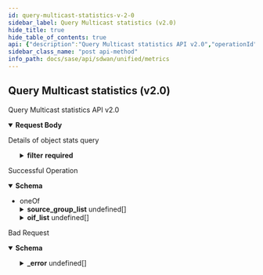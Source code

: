 ```yaml
---
id: query-multicast-statistics-v-2-0
sidebar_label: Query Multicast statistics (v2.0)
hide_title: true
hide_table_of_contents: true
api: {"description":"Query Multicast statistics API v2.0","operationId":"post-sdwan-v2.0-api-monitor-aggregates-multicast-mroute","requestBody":{"content":{"application/json":{"schema":{"properties":{"end_time":{"format":"date","type":"string"},"filter":{"description":"Filter: Required(error = MULTICAST_QUERY_MISSING_FILTER: Filter field is required) Valid ","properties":{"element":{"description":"Element: Required(error = MULTICAST_QUERY_MISSING_ELEMENT_ID: Element ID is required) ListString(allowDuplicate = true, allowEmpty = true, allowNull = false, length = 0, listMaxSize = 1, error = MULTICAST_QUERY_INVALID_ELEMENT_ID: Provide single valid element ID in filter, noTrim = false, regex = ^[0-9]{1,20}$, required = true) ","items":{"description":"Element","type":"string"},"type":"array"},"group":{"description":"Group: ListIPAddress(bcast = DENY, listMaxSize = 1, error = MULTICAST_MROUTE_QUERY_INVALID_GROUP_IP: Provide single valid group ip in filter, required = false, type = IP) ","items":{"description":"Group","type":"string"},"type":"array"},"site":{"description":"Site: Required(error = MULTICAST_QUERY_MISSING_SITE_ID: Site ID is required) ListString(allowDuplicate = true, allowEmpty = true, allowNull = false, length = 0, listMaxSize = 1, error = MULTICAST_QUERY_INVALID_SITE_ID: Provide single valid site ID in filter, noTrim = false, regex = ^[0-9]{1,20}$, required = true) ","items":{"description":"Site","type":"string"},"type":"array"},"source":{"description":"Source: ListString(allowDuplicate = true, allowEmpty = true, allowNull = false, length = 0, listMaxSize = 1, error = MULTICAST_MROUTE_QUERY_INVALID_SOURCE_IP: Provide single valid source ip in filter, noTrim = false, regex = , required = false) ","items":{"description":"Source","type":"string"},"type":"array"}},"required":["source","site","element"]},"is_active":{"description":"Is Active: Required(error = MULTICAST_MROUTE_QUERY_MISSING_IS_ACTIVE: is_active field is required) ","type":"boolean"},"name":{"description":"Name: Pattern(error = INVALID_FILTER: Schema check failed - Invalid value for param {}, regexp = ^[A-Za-z]+$) ","type":"string"},"start_time":{"format":"date","type":"string"},"type":{"description":"Type: ValidateEnum(enumClass = classOf[MulticastRouteType], error = MULTICAST_MROUTE_QUERY_MISSING_TYPE: type field is either missing or unsupported value is provided, nullAllowed = false) ","enum":["WAN","LAN"],"type":"string"}},"required":["is_active","type","filter"]}}},"description":"Details of object stats query"},"responses":{"200":{"content":{"application/json":{"schema":{"oneOf":[{"properties":{"end_time":{"description":"End Time","type":"string"},"source_group_list":{"description":"Source Group List","items":{"properties":{"flags":{"description":"Flags","type":"string"},"group":{"description":"Group","type":"string"},"incoming_interface":{"description":"Incoming Interface","properties":{"iif":{"description":"Iif","type":"string"},"is_site_interface":{"description":"Is Site Interface","type":"boolean"},"wanpath":{"description":"Wanpath","type":"string"}}},"outgoing_interfaces":{"description":"Outgoing Interfaces","items":{"properties":{"is_site_interface":{"description":"Is Site Interface","type":"boolean"},"oif":{"description":"Oif","type":"string"},"wanpaths":{"description":"Wanpaths","items":{"description":"Wanpaths","type":"string"},"type":"array"}}},"type":"array"},"rx_bytes":{"description":"Rx Bytes","format":"int64","type":"integer"},"rx_packets":{"description":"Rx Packets","format":"int64","type":"integer"},"source":{"description":"Source","type":"string"}}},"type":"array"},"start_time":{"description":"Start Time","type":"string"}}},{"properties":{"end_time":{"description":"End Time","type":"string"},"oif_list":{"description":"Oif List","items":{"properties":{"is_site_interface":{"description":"Is Site Interface","type":"boolean"},"oif":{"description":"Oif","type":"string"},"wanpaths":{"description":"Wanpaths","items":{"properties":{"last_active":{"format":"date","type":"string"},"tx_bytes":{"description":"Tx Bytes","format":"int64","type":"integer"},"tx_packets":{"description":"Tx Packets","format":"int64","type":"integer"},"wanpath":{"description":"Wanpath","type":"string"}}},"type":"array"}}},"type":"array"},"start_time":{"description":"Start Time","type":"string"}}}]}}},"description":"Successful Operation"},"400":{"content":{"application/json":{"example":{"value":{"_error":[{"code":"INVALID_REQUEST_ERROR_0001"},{"code":"MULTICAST_QUERY_MISSING_FILTER"},{"code":"MULTICAST_QUERY_MISSING_ELEMENT_ID"},{"code":"MULTICAST_QUERY_INVALID_ELEMENT_ID"},{"code":"MULTICAST_QUERY_MISSING_SITE_ID"},{"code":"MULTICAST_QUERY_INVALID_SITE_ID"},{"code":"MULTICAST_MROUTE_QUERY_MISSING_IS_ACTIVE"},{"code":"MULTICAST_MROUTE_QUERY_INVALID_SOURCE_IP"},{"code":"MULTICAST_MROUTE_QUERY_INVALID_GROUP_IP"},{"code":"MULTICAST_MROUTE_QUERY_UNSUPPORTED_TIME_FIELDS"},{"code":"MULTICAST_MROUTE_QUERY_MISSING_SOURCE_OR_GROUP"},{"code":"MULTICAST_MROUTE_QUERY_MISSING_TYPE"}]}},"schema":{"properties":{"_error":{"items":{"properties":{"code":{"type":"string"},"message":{"type":"string"}}},"type":"array"}}}}},"description":"Bad Request"}},"tags":["Metrics"],"parameters":[],"method":"post","path":"/sdwan/v2.0/api/monitor/aggregates/multicast/mroute","servers":[{"url":"/"}],"jsonRequestBodyExample":{"end_time":"2022-07-28","filter":{"element":["string"],"group":["string"],"site":["string"],"source":["string"]},"is_active":true,"name":"string","start_time":"2022-07-28","type":"WAN"},"info":{"contact":{},"description":"List of APIs used to retrieve SDWAN metrics such as badnwidth utilization, TCP transaction, application health, application performance, LQM, flows, interface & system metrics.","title":"Metrics","version":"Latest"},"postman":{"name":"Query Multicast statistics (v2.0)","description":{"content":"Query Multicast statistics API v2.0","type":"text/plain"},"url":{"path":["sdwan","v2.0","api","monitor","aggregates","multicast","mroute"],"host":["{{baseUrl}}"],"query":[],"variable":[]},"header":[{"key":"Content-Type","value":"application/json"},{"key":"Accept","value":"application/json"}],"method":"POST","body":{"mode":"raw","raw":"\"\"","options":{"raw":{"language":"json"}}}}}
sidebar_class_name: "post api-method"
info_path: docs/sase/api/sdwan/unified/metrics
---
```



## Query Multicast statistics (v2.0)



Query Multicast statistics API v2.0

<details style={{}} data-collapsed={false} open={true}><summary style={{"textAlign":"left"}}><strong>Request Body</strong></summary><div style={{"textAlign":"left","marginLeft":"1rem"}}><div style={{"marginTop":"1rem","marginBottom":"1rem"}}>

Details of object stats query

</div></div><ul style={{"marginLeft":"1rem"}}><SchemaItem collapsible={false} name={"end_time"} required={false} schemaDescription={undefined} schemaName={"date"} qualifierMessage={undefined}></SchemaItem><SchemaItem collapsible={true} className={"schemaItem"}><details style={{}}><summary style={{}}><strong>filter</strong><span style={{"opacity":"0.6"}}> </span><strong style={{"fontSize":"var(--ifm-code-font-size)","color":"var(--openapi-required)"}}> required</strong></summary><div style={{"marginLeft":"1rem"}}><div style={{"marginTop":".5rem","marginBottom":".5rem"}}>

Filter: Required(error = MULTICAST_QUERY_MISSING_FILTER: Filter field is required) Valid 

</div><SchemaItem collapsible={false} name={"element"} required={true} schemaDescription={"Element: Required(error = MULTICAST_QUERY_MISSING_ELEMENT_ID: Element ID is required) ListString(allowDuplicate = true, allowEmpty = true, allowNull = false, length = 0, listMaxSize = 1, error = MULTICAST_QUERY_INVALID_ELEMENT_ID: Provide single valid element ID in filter, noTrim = false, regex = ^[0-9]{1,20}$, required = true) "} schemaName={"string[]"} qualifierMessage={undefined}></SchemaItem><SchemaItem collapsible={false} name={"group"} required={false} schemaDescription={"Group: ListIPAddress(bcast = DENY, listMaxSize = 1, error = MULTICAST_MROUTE_QUERY_INVALID_GROUP_IP: Provide single valid group ip in filter, required = false, type = IP) "} schemaName={"string[]"} qualifierMessage={undefined}></SchemaItem><SchemaItem collapsible={false} name={"site"} required={true} schemaDescription={"Site: Required(error = MULTICAST_QUERY_MISSING_SITE_ID: Site ID is required) ListString(allowDuplicate = true, allowEmpty = true, allowNull = false, length = 0, listMaxSize = 1, error = MULTICAST_QUERY_INVALID_SITE_ID: Provide single valid site ID in filter, noTrim = false, regex = ^[0-9]{1,20}$, required = true) "} schemaName={"string[]"} qualifierMessage={undefined}></SchemaItem><SchemaItem collapsible={false} name={"source"} required={true} schemaDescription={"Source: ListString(allowDuplicate = true, allowEmpty = true, allowNull = false, length = 0, listMaxSize = 1, error = MULTICAST_MROUTE_QUERY_INVALID_SOURCE_IP: Provide single valid source ip in filter, noTrim = false, regex = , required = false) "} schemaName={"string[]"} qualifierMessage={undefined}></SchemaItem></div></details></SchemaItem><SchemaItem collapsible={false} name={"is_active"} required={true} schemaDescription={"Is Active: Required(error = MULTICAST_MROUTE_QUERY_MISSING_IS_ACTIVE: is_active field is required) "} schemaName={"boolean"} qualifierMessage={undefined}></SchemaItem><SchemaItem collapsible={false} name={"name"} required={false} schemaDescription={"Name: Pattern(error = INVALID_FILTER: Schema check failed - Invalid value for param {}, regexp = ^[A-Za-z]+$) "} schemaName={"string"} qualifierMessage={undefined}></SchemaItem><SchemaItem collapsible={false} name={"start_time"} required={false} schemaDescription={undefined} schemaName={"date"} qualifierMessage={undefined}></SchemaItem><SchemaItem collapsible={false} name={"type"} required={true} schemaDescription={"Type: ValidateEnum(enumClass = classOf[MulticastRouteType], error = MULTICAST_MROUTE_QUERY_MISSING_TYPE: type field is either missing or unsupported value is provided, nullAllowed = false) "} schemaName={"string"} qualifierMessage={"**Possible values:** [`WAN`, `LAN`]"}></SchemaItem></ul></details><div><ApiTabs><TabItem label={"200"} value={"200"}><div>

Successful Operation

</div><div><details style={{}} data-collapsed={false} open={true}><summary style={{"textAlign":"left"}}><strong>Schema</strong></summary><div style={{"textAlign":"left","marginLeft":"1rem"}}></div><ul style={{"marginLeft":"1rem"}}><li><div><span className={"badge badge--info"}>oneOf</span><SchemaTabs><TabItem label={"MOD1"} value={"0-item-properties"}><SchemaItem collapsible={false} name={"end_time"} required={false} schemaDescription={"End Time"} schemaName={"string"} qualifierMessage={undefined}></SchemaItem><SchemaItem collapsible={true} className={"schemaItem"}><details style={{}}><summary style={{}}><strong>source_group_list</strong><span style={{"opacity":"0.6"}}> undefined[]</span></summary><div style={{"marginLeft":"1rem"}}><div style={{"marginTop":".5rem","marginBottom":".5rem"}}>

Source Group List

</div><SchemaItem collapsible={false} name={"flags"} required={false} schemaDescription={"Flags"} schemaName={"string"} qualifierMessage={undefined}></SchemaItem><SchemaItem collapsible={false} name={"group"} required={false} schemaDescription={"Group"} schemaName={"string"} qualifierMessage={undefined}></SchemaItem><SchemaItem collapsible={true} className={"schemaItem"}><details style={{}}><summary style={{}}><strong>incoming_interface</strong><span style={{"opacity":"0.6"}}> </span></summary><div style={{"marginLeft":"1rem"}}><div style={{"marginTop":".5rem","marginBottom":".5rem"}}>

Incoming Interface

</div><SchemaItem collapsible={false} name={"iif"} required={false} schemaDescription={"Iif"} schemaName={"string"} qualifierMessage={undefined}></SchemaItem><SchemaItem collapsible={false} name={"is_site_interface"} required={false} schemaDescription={"Is Site Interface"} schemaName={"boolean"} qualifierMessage={undefined}></SchemaItem><SchemaItem collapsible={false} name={"wanpath"} required={false} schemaDescription={"Wanpath"} schemaName={"string"} qualifierMessage={undefined}></SchemaItem></div></details></SchemaItem><SchemaItem collapsible={true} className={"schemaItem"}><details style={{}}><summary style={{}}><strong>outgoing_interfaces</strong><span style={{"opacity":"0.6"}}> undefined[]</span></summary><div style={{"marginLeft":"1rem"}}><div style={{"marginTop":".5rem","marginBottom":".5rem"}}>

Outgoing Interfaces

</div><SchemaItem collapsible={false} name={"is_site_interface"} required={false} schemaDescription={"Is Site Interface"} schemaName={"boolean"} qualifierMessage={undefined}></SchemaItem><SchemaItem collapsible={false} name={"oif"} required={false} schemaDescription={"Oif"} schemaName={"string"} qualifierMessage={undefined}></SchemaItem><SchemaItem collapsible={false} name={"wanpaths"} required={false} schemaDescription={"Wanpaths"} schemaName={"string[]"} qualifierMessage={undefined}></SchemaItem></div></details></SchemaItem><SchemaItem collapsible={false} name={"rx_bytes"} required={false} schemaDescription={"Rx Bytes"} schemaName={"int64"} qualifierMessage={undefined}></SchemaItem><SchemaItem collapsible={false} name={"rx_packets"} required={false} schemaDescription={"Rx Packets"} schemaName={"int64"} qualifierMessage={undefined}></SchemaItem><SchemaItem collapsible={false} name={"source"} required={false} schemaDescription={"Source"} schemaName={"string"} qualifierMessage={undefined}></SchemaItem></div></details></SchemaItem><SchemaItem collapsible={false} name={"start_time"} required={false} schemaDescription={"Start Time"} schemaName={"string"} qualifierMessage={undefined}></SchemaItem></TabItem><TabItem label={"MOD2"} value={"1-item-properties"}><SchemaItem collapsible={false} name={"end_time"} required={false} schemaDescription={"End Time"} schemaName={"string"} qualifierMessage={undefined}></SchemaItem><SchemaItem collapsible={true} className={"schemaItem"}><details style={{}}><summary style={{}}><strong>oif_list</strong><span style={{"opacity":"0.6"}}> undefined[]</span></summary><div style={{"marginLeft":"1rem"}}><div style={{"marginTop":".5rem","marginBottom":".5rem"}}>

Oif List

</div><SchemaItem collapsible={false} name={"is_site_interface"} required={false} schemaDescription={"Is Site Interface"} schemaName={"boolean"} qualifierMessage={undefined}></SchemaItem><SchemaItem collapsible={false} name={"oif"} required={false} schemaDescription={"Oif"} schemaName={"string"} qualifierMessage={undefined}></SchemaItem><SchemaItem collapsible={true} className={"schemaItem"}><details style={{}}><summary style={{}}><strong>wanpaths</strong><span style={{"opacity":"0.6"}}> undefined[]</span></summary><div style={{"marginLeft":"1rem"}}><div style={{"marginTop":".5rem","marginBottom":".5rem"}}>

Wanpaths

</div><SchemaItem collapsible={false} name={"last_active"} required={false} schemaDescription={undefined} schemaName={"date"} qualifierMessage={undefined}></SchemaItem><SchemaItem collapsible={false} name={"tx_bytes"} required={false} schemaDescription={"Tx Bytes"} schemaName={"int64"} qualifierMessage={undefined}></SchemaItem><SchemaItem collapsible={false} name={"tx_packets"} required={false} schemaDescription={"Tx Packets"} schemaName={"int64"} qualifierMessage={undefined}></SchemaItem><SchemaItem collapsible={false} name={"wanpath"} required={false} schemaDescription={"Wanpath"} schemaName={"string"} qualifierMessage={undefined}></SchemaItem></div></details></SchemaItem></div></details></SchemaItem><SchemaItem collapsible={false} name={"start_time"} required={false} schemaDescription={"Start Time"} schemaName={"string"} qualifierMessage={undefined}></SchemaItem></TabItem></SchemaTabs></div></li></ul></details></div></TabItem><TabItem label={"400"} value={"400"}><div>

Bad Request

</div><div><details style={{}} data-collapsed={false} open={true}><summary style={{"textAlign":"left"}}><strong>Schema</strong></summary><div style={{"textAlign":"left","marginLeft":"1rem"}}></div><ul style={{"marginLeft":"1rem"}}><SchemaItem collapsible={true} className={"schemaItem"}><details style={{}}><summary style={{}}><strong>_error</strong><span style={{"opacity":"0.6"}}> undefined[]</span></summary><div style={{"marginLeft":"1rem"}}><SchemaItem collapsible={false} name={"code"} required={false} schemaDescription={undefined} schemaName={"string"} qualifierMessage={undefined}></SchemaItem><SchemaItem collapsible={false} name={"message"} required={false} schemaDescription={undefined} schemaName={"string"} qualifierMessage={undefined}></SchemaItem></div></details></SchemaItem></ul></details></div></TabItem></ApiTabs></div>
      